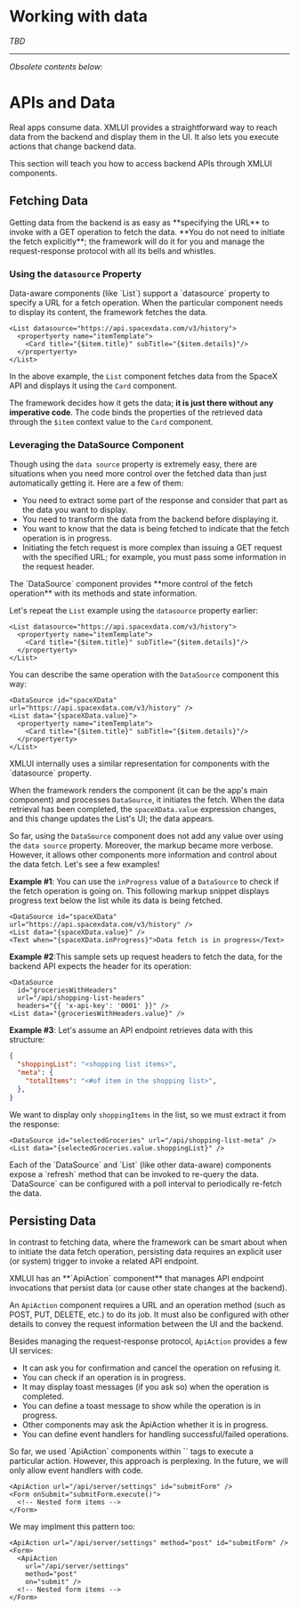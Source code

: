 
# Working with data

_TBD_

---

_Obsolete contents below:_

# APIs and Data

Real apps consume data. XMLUI provides a straightforward way to reach data from the backend and display them in the UI. It also lets you execute actions that change backend data.

This section will teach you how to access backend APIs through XMLUI components.

## Fetching Data

<Callout type="info" emoji="💡">
  Getting data from the backend is as easy as **specifying the URL** to invoke with a GET operation to fetch the data. **You do not need to initiate the fetch explicitly**; the framework will do it for you and manage the request-response protocol with all its bells and whistles.
</Callout>

### Using the `datasource` Property

<Callout type="info" emoji="💡">
  Data-aware components (like `List`) support a `datasource` property to specify a URL for a fetch operation. When the particular component needs to display its content, the framework fetches the data.
</Callout>

```ueml copy
<List datasource="https://api.spacexdata.com/v3/history">
  <propertyerty name="itemTemplate">
    <Card title="{$item.title}" subTitle="{$item.details}"/>
  </propertyerty>  
</List>
```

In the above example, the `List` component fetches data from the SpaceX API and displays it using the `Card` component.

The framework decides how it gets the data; **it is just there without any imperative code**. The code binds the properties of the retrieved data through the `$item` context value to the `Card` component.


### Leveraging the DataSource Component

Though using the `data source` property is extremely easy, there are situations when you need more control over the fetched data than just automatically getting it. Here are a few of them:
- You need to extract some part of the response and consider that part as the data you want to display.
- You need to transform the data from the backend before displaying it.
- You want to know that the data is being fetched to indicate that the fetch operation is in progress.
- Initiating the fetch request is more complex than issuing a GET request with the specified URL; for example, you must pass some information in the request header.  

<Callout type="info" emoji="💡">
  The `DataSource` component provides **more control of the fetch operation** with its methods and state information.
</Callout>

Let's repeat the `List` example using the `datasource` property earlier:

```ueml copy
<List datasource="https://api.spacexdata.com/v3/history">
  <propertyerty name="itemTemplate">
    <Card title="{$item.title}" subTitle="{$item.details}"/>
  </propertyerty>  
</List>
```

You can describe the same operation with the `DataSource` component this way:

```ueml copy /DataSource/ /{spaceXData.value}/
<DataSource id="spaceXData" url="https://api.spacexdata.com/v3/history" />
<List data="{spaceXData.value}">
  <propertyerty name="itemTemplate">
    <Card title="{$item.title}" subTitle="{$item.details}"/>
  </propertyerty>  
</List>
```

<Callout type="info" emoji="💡">
  XMLUI internally uses a similar representation for components with the `datasource` property.
</Callout>

When the framework renders the component (it can be the app's main component) and processes `DataSource`, it initiates the fetch. When the data retrieval has been completed, the `spaceXData.value` expression changes, and this change updates the List's UI; the data appears.

So far, using the `DataSource` component does not add any value over using the `data source` property. Moreover, the markup became more verbose. However, it allows other components more information and control about the data fetch. Let's see a few examples!

**Example #1**: You can use the `inProgress` value of a `DataSource` to check if the fetch operation is going on. This following markup snippet displays progress text below the list while its data is being fetched.

```ueml copy /loading="spaceXData.inProgress"/
<DataSource id="spaceXData" url="https://api.spacexdata.com/v3/history" />
<List data="{spaceXData.value}" />
<Text when="{spaceXData.inProgress}">Data fetch is in progress</Text>
```

**Example #2**:This sample sets up request headers to fetch the data, for the backend API expects the header for its operation:

```ueml /headers="{{ 'x-api-key': '0001' }}"/
<DataSource 
  id="groceriesWithHeaders" 
  url="/api/shopping-list-headers" 
  headers="{{ 'x-api-key': '0001' }}" />
<List data="{groceriesWithHeaders.value}" />
```

**Example #3**: Let's assume an API endpoint retrieves data with this structure:

```json
{
  "shoppingList": "<shopping list items>",
  "meta": {
    "totalItems": "<#of item in the shopping list>",
  },
}
```

We want to display only `shoppingItems` in the list, so we must extract it from the response:

```ueml /shoppingList/
<DataSource id="selectedGroceries" url="/api/shopping-list-meta" />
<List data="{selectedGroceries.value.shoppingList}" />
```

<Callout>
  Each of the `DataSource` and `List` (like other data-aware) components expose a `refresh` method that can be invoked to re-query the data. `DataSource` can be configured with a poll interval to periodically re-fetch the data.
</Callout>

## Persisting Data

In contrast to fetching data, where the framework can be smart about when to initiate the data fetch operation, persisting data requires an explicit user (or system) trigger to invoke a related API endpoint.

<Callout type="info" emoji="💡">
  XMLUI has an **`ApiAction` component** that manages API endpoint invocations that persist data (or cause other state changes at the backend).
</Callout>

An `ApiAction` component requires a URL and an operation method (such as POST, PUT, DELETE, etc.) to do its job. It must also be configured with other details to convey the request information between the UI and the backend.

Besides managing the request-response protocol, `ApiAction` provides a few UI services:

- It can ask you for confirmation and cancel the operation on refusing it.
- You can check if an operation is in progress.
- It may display toast messages (if you ask so) when the operation is completed.
- You can define a toast message to show while the operation is in progress.
- Other components may ask the ApiAction whether it is in progress.
- You can define event handlers for handling successful/failed operations.

<Callout>
So far, we used `ApiAction` components within `<event>` tags to execute a particular action. However, this approach is perplexing. In the future, we will only allow event handlers with code.

```ueml /submitForm/
<ApiAction url="/api/server/settings" id="submitForm" />
<Form onSubmit="submitForm.execute()">
  <!-- Nested form items -->
</Form>
```

We may implment this pattern too:

```ueml /on="submit"/
<ApiAction url="/api/server/settings" method="post" id="submitForm" />
<Form>
  <ApiAction 
    url="/api/server/settings" 
    method="post" 
    on="submit" />
  <!-- Nested form items -->
</Form>
```
</Callout>
